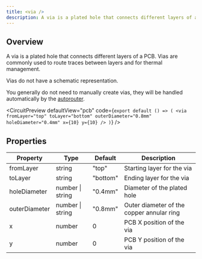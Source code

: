 ```yaml
---
title: <via />
description: A via is a plated hole that connects different layers of a PCB. Vias are
---
```


## Overview

A via is a plated hole that connects different layers of a PCB. Vias are
commonly used to route traces between layers and for thermal management.

Vias do not have a schematic representation.

You generally do not need to manually create vias, they will be handled
automatically by the [autorouter](./board.mdx#setting-the-autorouter).


<CircuitPreview
  defaultView="pcb"
  code={`export default () => (
    <via
      fromLayer="top"
      toLayer="bottom"
      outerDiameter="0.8mm"
      holeDiameter="0.4mm"
      x={10}
      y={10}
    />
  )`}
/>

## Properties


| Property | Type | Default | Description |
|----------|------|---------|-------------|
| fromLayer | string | "top" | Starting layer for the via |
| toLayer | string | "bottom" | Ending layer for the via |
| holeDiameter | number \| string | "0.4mm" | Diameter of the plated hole |
| outerDiameter | number \| string | "0.8mm" | Outer diameter of the copper annular ring |
| x | number | 0 | PCB X position of the via |
| y | number | 0 | PCB Y position of the via |
